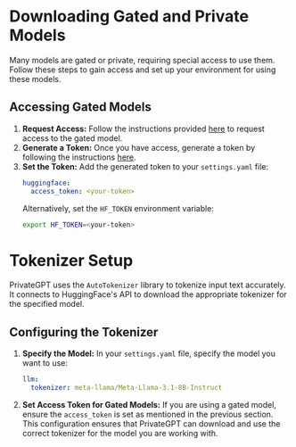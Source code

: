 # Downloading Gated and Private Models
Many models are gated or private, requiring special access to use them. Follow these steps to gain access and set up your environment for using these models.
## Accessing Gated Models
1. **Request Access:**
   Follow the instructions provided [here](https://huggingface.co/docs/hub/en/models-gated) to request access to the gated model.
2. **Generate a Token:**
   Once you have access, generate a token by following the instructions [here](https://huggingface.co/docs/hub/en/security-tokens).
3. **Set the Token:**
   Add the generated token to your `settings.yaml` file:
   ```yaml
   huggingface:
     access_token: <your-token>
   ```
   Alternatively, set the `HF_TOKEN` environment variable:
   ```bash
   export HF_TOKEN=<your-token>
   ```

# Tokenizer Setup
PrivateGPT uses the `AutoTokenizer` library to tokenize input text accurately. It connects to HuggingFace's API to download the appropriate tokenizer for the specified model.

## Configuring the Tokenizer
1. **Specify the Model:**
   In your `settings.yaml` file, specify the model you want to use:
   ```yaml
   llm:
     tokenizer: meta-llama/Meta-Llama-3.1-8B-Instruct
   ```
2. **Set Access Token for Gated Models:**
   If you are using a gated model, ensure the `access_token` is set as mentioned in the previous section.
This configuration ensures that PrivateGPT can download and use the correct tokenizer for the model you are working with.